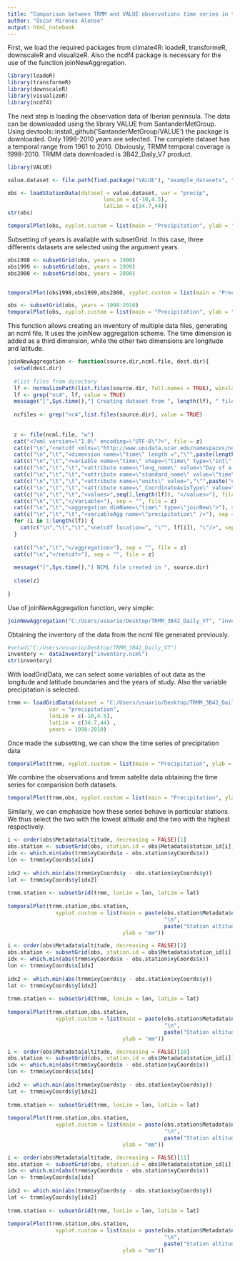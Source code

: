 ```yaml
---
title: "Comparison between TRMM and VALUE observations time series in the Iberian Peninsula during 1998-2010"
author: "Óscar Mirones Alonso"
output: html_notebook
---
```


First, we load the required packages from climate4R: loadeR, transformeR, downscaleR and visualizeR. Also the ncdf4 package is necessary for the use of the function joinNewAggregation.

```r
library(loadeR)
library(transformeR)
library(downscaleR)
library(visualizeR)
library(ncdf4)
```
The next step is loading the observation data of Iberian peninsula. The data can be downloaded using the library VALUE from SantanderMetGroup. Using devtools::install_github('SantanderMetGroup/VALUE') the package is downloaded. Only 1998-2010 years are selected. The complete dataset has a temporal range from 1961 to 2010. Obviously, TRMM temporal coverage is 1998-2010. TRMM data downloaded is 3B42_Daily_V7 product.
```r
library(VALUE)

value.dataset <- file.path(find.package("VALUE"), "example_datasets", "VALUE_ECA_86_v2.zip")

obs <- loadStationData(dataset = value.dataset, var = "precip",
                              lonLim = c(-10,4.5),
                              latLim = c(34.7,44))
str(obs)
```

```r
temporalPlot(obs, xyplot.custom = list(main = "Precipitation", ylab = "mm"))
```
Subsetting of years is available with subsetGrid. In this case, three differents datasets are selected using the argument years.
```r
obs1998 <- subsetGrid(obs, years = 1998)
obs1999 <- subsetGrid(obs, years = 1999)
obs2000 <- subsetGrid(obs, years = 2000)


temporalPlot(obs1998,obs1999,obs2000, xyplot.custom = list(main = "Precipitation", ylab = "mm"))

```
```r
obs <- subsetGrid(obs, years = 1998:2010)
temporalPlot(obs, xyplot.custom = list(main = "Precipitation", ylab = "mm"))
```


This function allows creating an inventory of multiple data files, generating an ncml file. It uses the joinNew aggregation scheme. The time dimension is added as a third dimension, while the other two dimensions are longitude and latitude.
```r
joinNewAggregation <- function(source.dir,ncml.file, dest.dir){
  setwd(dest.dir)
  
  #list files from directory
  lf <- normalizePath(list.files(source.dir, full.names = TRUE), winslash = "/")
  lf <- grep("nc4", lf, value = TRUE)
  message("[",Sys.time(),"] Creating dataset from ", length(lf), " files")
  
  ncfiles <- grep("nc4",list.files(source.dir), value = TRUE)
  
  
  z <- file(ncml.file, "w")
  cat("<?xml version=\"1.0\" encoding=\"UTF-8\"?>", file = z)
  cat(c("\n","<netcdf xmlns=\"http://www.unidata.ucar.edu/namespaces/netcdf/ncml-2.2\">"), sep = "", file = z)
  cat(c("\n","\t","<dimension name=\"time\" length =","\"",paste(length(lf)) ,"\"", " isUnlimited=","\"",paste("false"), "\"/>"), sep = "", file = z)
  cat(c("\n","\t","<variable name=\"time\" shape=\"time\" type=\"int\" >"), sep = "", file = z)
  cat(c("\n","\t","\t","<attribute name=\"long_name\" value=\"Day of a natural year\"/> "), sep = "", file = z)
  cat(c("\n","\t","\t","<attribute name=\"standard_name\" value=\"time\"/> "), sep = "", file = z)
  cat(c("\n","\t","\t","<attribute name=\"units\" value=","\"",paste("days since",as.Date(strsplit(ncfiles[1],"[.]")[[1]][2], format = "%Y%m%d")-1),"\"/>"), sep = "", file = z)
  cat(c("\n","\t","\t","<attribute name=\"_CoordinateAxisType\" value=\"Time\"/> "), sep = "", file = z)
  cat(c("\n","\t","\t","<values>",seq(1,length(lf)), "</values>"), file = z)
  cat(c("\n","\t","</variable>"), sep = "", file = z)
  cat(c("\n","\t","<aggregation dimName=\"time\" type=\"joinNew\">"), sep = "", file = z)
  cat(c("\n","\t","\t","<variableAgg name=\"precipitation\" />"), sep = "", file = z)
  for (i in 1:length(lf)) {
    cat(c("\n","\t","\t","<netcdf location=", "\"", lf[i]), "\"/>", sep = "", file = z)
  }
  
  cat(c("\n","\t","</aggregation>"), sep = "", file = z)
  cat(c("\n","</netcdf>"), sep = "", file = z)
  
  message("[",Sys.time(),"] NCML file created in ", source.dir)
  
  close(z)
  
}
```

Use of joinNewAggregation function, very simple:
```r
joinNewAggregation("C:/Users/usuario/Desktop/TRMM_3B42_Daily_V7", "inventory.ncml","C:/Users/usuario/Desktop/TRMM_3B42_Daily_V7")

```
Obtaining the inventory of the data from the ncml file generated previously.
```r
#setwd("C:/Users/usuario/Desktop/TRMM_3B42_Daily_V7")
inventory <- dataInventory("inventory.ncml")
str(inventory)
```
With loadGridData, we can select some variables of out data as the longitude and latitude boundaries and the years of study. Also the variable precipitation is selected.
```r
trmm <- loadGridData(dataset = "C:/Users/usuario/Desktop/TRMM_3B42_Daily_V7/inventory.ncml",
             var = "precipitation",
             lonLim = c(-10,4.5),
             latLim = c(34.7,44) ,
             years = 1998:2010)
```
Once made the subsetting, we can show the time series of precipitation data 
```r
temporalPlot(trmm, xyplot.custom = list(main = "Precipitation", ylab = "mm"))
```
We combine the observations and trmm satelite data obtaining the time series for comparision both datasets. 


```r
temporalPlot(trmm,obs, xyplot.custom = list(main = "Precipitation", ylab = "mm"))
```
Similarly, we can emphasize how these series behave in particular stations. We thus select the two with the lowest altitude and the two with the highest respectively.

```r
i <- order(obs$Metadata$altitude, decreasing = FALSE)[1]
obs.station <- subsetGrid(obs, station.id = obs$Metadata$station_id[i])
idx <- which.min(abs(trmm$xyCoords$x - obs.station$xyCoords$x))
lon <- trmm$xyCoords$x[idx]
  
idx2 <- which.min(abs(trmm$xyCoords$y - obs.station$xyCoords$y))
lat <- trmm$xyCoords$y[idx2]
  
trmm.station <- subsetGrid(trmm, lonLim = lon, latLim = lat)
  
temporalPlot(trmm.station,obs.station,
               xyplot.custom = list(main = paste(obs.station$Metadata$name,"Precipitation",
                                                 "\n",
                                                 paste("Station altitude:", obs.station$Metadata$altitude, "m")),
                                    ylab = "mm"))
```
```r
i <- order(obs$Metadata$altitude, decreasing = FALSE)[2]
obs.station <- subsetGrid(obs, station.id = obs$Metadata$station_id[i])
idx <- which.min(abs(trmm$xyCoords$x - obs.station$xyCoords$x))
lon <- trmm$xyCoords$x[idx]
  
idx2 <- which.min(abs(trmm$xyCoords$y - obs.station$xyCoords$y))
lat <- trmm$xyCoords$y[idx2]
  
trmm.station <- subsetGrid(trmm, lonLim = lon, latLim = lat)
  
temporalPlot(trmm.station,obs.station,
               xyplot.custom = list(main = paste(obs.station$Metadata$name,"Precipitation",
                                                 "\n",
                                                 paste("Station altitude:", obs.station$Metadata$altitude, "m")),
                                    ylab = "mm"))
```

```r
i <- order(obs$Metadata$altitude, decreasing = FALSE)[10]
obs.station <- subsetGrid(obs, station.id = obs$Metadata$station_id[i])
idx <- which.min(abs(trmm$xyCoords$x - obs.station$xyCoords$x))
lon <- trmm$xyCoords$x[idx]
  
idx2 <- which.min(abs(trmm$xyCoords$y - obs.station$xyCoords$y))
lat <- trmm$xyCoords$y[idx2]
  
trmm.station <- subsetGrid(trmm, lonLim = lon, latLim = lat)
  
temporalPlot(trmm.station,obs.station,
               xyplot.custom = list(main = paste(obs.station$Metadata$name,"Precipitation",
                                                 "\n",
                                                 paste("Station altitude:", obs.station$Metadata$altitude, "m")),
                                    ylab = "mm"))
```

```r
i <- order(obs$Metadata$altitude, decreasing = FALSE)[11]
obs.station <- subsetGrid(obs, station.id = obs$Metadata$station_id[i])
idx <- which.min(abs(trmm$xyCoords$x - obs.station$xyCoords$x))
lon <- trmm$xyCoords$x[idx]
  
idx2 <- which.min(abs(trmm$xyCoords$y - obs.station$xyCoords$y))
lat <- trmm$xyCoords$y[idx2]
  
trmm.station <- subsetGrid(trmm, lonLim = lon, latLim = lat)
  
temporalPlot(trmm.station,obs.station,
               xyplot.custom = list(main = paste(obs.station$Metadata$name,"Precipitation",
                                                 "\n",
                                                 paste("Station altitude:", obs.station$Metadata$altitude, "m")),
                                    ylab = "mm"))
```



